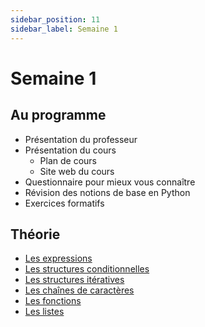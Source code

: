 ```yaml
---
sidebar_position: 11
sidebar_label: Semaine 1
---
```


# Semaine 1

## Au programme
- Présentation du professeur
- Présentation du cours
  - Plan de cours
  - Site web du cours
- Questionnaire pour mieux vous connaître
- Révision des notions de base en Python
- Exercices formatifs

## Théorie
- [Les expressions](theorie/01_expressions.md)
- [Les structures conditionnelles](theorie/02_conditions.md)
- [Les structures itératives](theorie/03_structures_iteratives.md)
- [Les chaînes de caractères](theorie/04_chaines_caracteres.md)
- [Les fonctions](theorie/05_fonctions.md)
- [Les listes](theorie/06_listes.md)